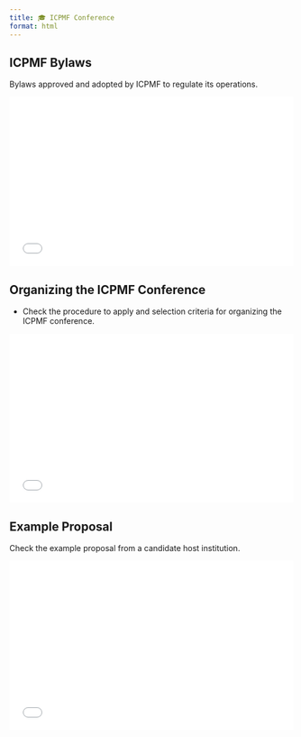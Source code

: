 ```yaml
---
title: 🎓 ICPMF Conference
format: html
---
```


## ICPMF Bylaws

Bylaws approved and adopted by ICPMF to regulate its operations.

<iframe src="files/ICPMF-Bylaws.pdf" width="100%" height="300px" style="border: none;"></iframe>


## Organizing the ICPMF Conference

- Check the procedure to apply and selection criteria for organizing the ICPMF conference.

<iframe src="files/ICPMF-ConferenceOrganizationSelectionCriteria.pdf" width="100%" height="300px" style="border: none;"></iframe>


## Example Proposal

 Check the example proposal from a candidate host institution.

<iframe src="files/ICPMF-Bylaws.pdf" width="100%" height="300px" style="border: none;"></iframe>

